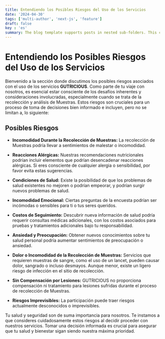 ```yaml
---
title: Entendiendo los Posibles Riesgos del Uso de los Servicios
date: '2024-04-30'
tags: ['multi-author', 'next-js', 'feature']
draft: false
key : 'es'
summary: The blog template supports posts in nested sub-folders. This can be used to group posts of similar content e.g. a multi-part course.
---
```


# Entendiendo los Posibles Riesgos del Uso de los Servicios

Bienvenido a la sección donde discutimos los posibles riesgos asociados con el uso de los servicios **GUTRICIOUS**. Como parte de tu viaje con nosotros, es esencial estar consciente de los desafíos inherentes y consideraciones involucradas, especialmente cuando se trata de la recolección y análisis de Muestras. Estos riesgos son cruciales para un proceso de toma de decisiones bien informado e incluyen, pero no se limitan a, lo siguiente:

## Posibles Riesgos

- **Incomodidad Durante la Recolección de Muestras:** La recolección de Muestras podría llevar a sentimientos de malestar o incomodidad.
  
- **Reacciones Alérgicas:** Nuestras recomendaciones nutricionales podrían incluir elementos que podrían desencadenar reacciones alérgicas. Si eres consciente de cualquier alergia o sensibilidad, por favor evita estas sugerencias.
  
- **Condiciones de Salud:** Existe la posibilidad de que los problemas de salud existentes no mejoren o podrían empeorar, y podrían surgir nuevos problemas de salud.
  
- **Incomodidad Emocional:** Ciertas preguntas de la encuesta podrían ser incómodas o sensibles para ti o tus seres queridos.
  
- **Costos de Seguimiento:** Descubrir nueva información de salud podría requerir consultas médicas adicionales, con los costos asociados para pruebas y tratamientos adicionales bajo tu responsabilidad.
  
- **Ansiedad y Preocupación:** Obtener nuevos conocimientos sobre tu salud personal podría aumentar sentimientos de preocupación o ansiedad.
  
- **Dolor o Incomodidad de la Recolección de Muestras:** Servicios que requieren muestras de sangre, como el uso de un lancet, pueden causar dolor, sangrado o incluso desmayos. Aunque menor, existe un ligero riesgo de infección en el sitio de recolección.
  
- **Sin Compensación por Lesiones:** GUTRICIOUS no proporciona compensación ni tratamiento para lesiones sufridas durante el proceso de recolección de Muestras.
  
- **Riesgos Imprevisibles:** La participación puede traer riesgos actualmente desconocidos o imprevisibles.

Tu salud y seguridad son de suma importancia para nosotros. Te instamos a que consideres cuidadosamente estos riesgos al decidir proceder con nuestros servicios. Tomar una decisión informada es crucial para asegurar que tu salud y bienestar sigan siendo nuestra máxima prioridad.
